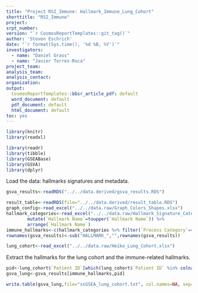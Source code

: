 ```yaml
---
title: "Project RSI_Immune: Hallmark_Immune_Lung_Cohort"
shorttitle: "RSI_Immune"
project: 
srpt_number: 
version: "`r CosmosReportTemplates::git_tag()`"
author: 'Steven Eschrich'
date: "`r format(Sys.time(), '%d %B, %Y')`"
investigators:
  - name: "Daniel Grass"
  - name: "Javier Torres-Roca"
project_team:
analysis_team:
analysis_contact:
organization: 
output:
  CosmosReportTemplates::bbsr_article_pdf: default
  word_document: default
  pdf_document: default
  html_document: default
toc: yes
---
```


```r
library(knitr)
library(readxl)

library(readr)
library(tibble)
library(GSEABase)
library(GSVA)
library(dplyr)

```


Load the data: hallmarks signatures and metadata.
```r
gsva_results<-readRDS("../../data.derived/gsva_results.RDS")

result_table<-readRDS(file="../../data.derived/result_table.RDS")
graph_config<-read_excel("../../data.raw/Graph_Colors_Shapes.xlsx")
hallmark_categories<-read_excel("../../data.raw/Hallmark_Signature_Categories.xlsx") %>%
        mutate(`Hallmark Name`=toupper(`Hallmark Name`)) %>%
        arrange(`Hallmark Name`)
immune_hallmarks<-c(hallmark_categories %>% filter(`Process Category`=="immune") %>% pull(`Hallmark Name`))
rownames(gsva_results)<-sub("HALLMARK_","",rownames(gsva_results))

lung_cohort<-read_excel("../../data.raw/Heiko_Lung_Cohort.xlsx")
```



Extract the hallmarks for the lung cohort and the immune-related hallmarks.
```r
pid<-lung_cohort$`Patient ID`[which(lung_cohort$`Patient ID` %in% colnames(gsva_results))]
gsva_lung<-gsva_results[immune_hallmarks,pid]
```

```r
write.table(gsva_lung,file="ssGSEA_lung_cohort.txt", col.names=NA, sep="\t", quote=FALSE)
```
